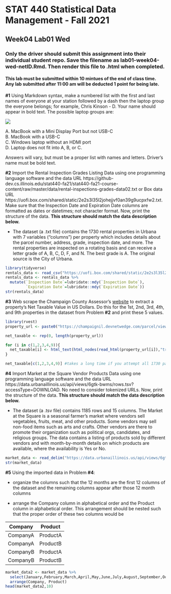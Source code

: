 # STAT 440 Statistical Data Management - Fall 2021
## Week04 Lab01 Wed
### Only the driver should submit this assignment into their individual student repo. Save the filename as lab01-week04-wed-netID.Rmd. Then render this file to .html when completed. 
#### This lab must be submitted within 10 mintues of the end of class time. Any lab submitted after 11:00 am will be deducted 1 point for being late.

**#1** Using Markdown syntax, make a numbered list with the first and last names of everyone at your station followed by a dash then the laptop group the everyone belongs; for example, Chris Kinson - D. Your name should appear in bold text. The possible laptop groups are: 

![](https://uofi.box.com/shared/static/xn4i387p017jcuxtcw1m2dzixmxr8mzt.jpg)

A. MacBook with a Mini Display Port but not USB-C  
B. MacBook with a USB-C  
C. Windows laptop without an HDMI port  
D. Laptop does not fit into A, B, or C.  

Answers will vary, but must be a proper list with names and letters. Driver's name must be bold text.

**#2** Import the Rental Inspection Grades Listing Data using one programming language software and the data URL https://github-dev.cs.illinois.edu/stat440-fa21/stat440-fa21-course-content/raw/master/data/rental-inspections-grades-data02.txt or Box data URL https://uofi.box.com/shared/static/2e2s3l35l2johejjvf0an39g9ucpxfw2.txt. Make sure that the Inspection Date and Expiration Date columns are formatted as dates or datetimes; not character format. Now, print the structure of the data. **This structure should match the data description below.** 

  - The dataset (a .txt file) contains the 1730 rental properties in Urbana with 7 variables ("columns") per property which includes details about the parcel number, address, grade, inspection date, and more. The rental properties are inspected on a rotating basis and can receive a letter grade of A, B, C, D, F, and N. The best grade is A. The original source is the City of Urbana.

```r
library(tidyverse)
rentals_data <- read_csv("https://uofi.box.com/shared/static/2e2s3l35l2johejjvf0an39g9ucpxfw2.txt")
rentals_data <- rentals_data %>%
  mutate(`Inspection Date`=lubridate::mdy(`Inspection Date`),
         `Expiration Date`=lubridate::mdy(`Expiration Date`))
str(rentals_data)
```

**#3** Web scrape the Champaign County Assessor's [website](https://champaignil.devnetwedge.com/) to extract a property's Net Taxable Value in US Dollars. Do this for the 1st, 2nd, 3rd, 4th, and 9th properties in the dataset from Problem **#2** and print these 5 values.

```r
library(rvest)
property_url <- paste0("https://champaignil.devnetwedge.com/parcel/view/",rentals_data$`Parcel Number`,"/2020")

net_taxable <- rep(0, length(property_url))

for (i in c(1,2,3,4,9)){ 
  net_taxable[i] <- html_text(html_nodes(read_html(property_url[i]),"tr:nth-child(5) td:nth-child(1) .inner-value"),trim=TRUE)
}

net_taxable[c(1,2,3,4,9)] #takes a long time if you attempt all 1730 parcels
```

**#4** Import Market at the Square Vendor Products Data using one programming language software and the data URL https://data.urbanaillinois.us/api/views/6gtk-bwms/rows.tsv?accessType=DOWNLOAD. No need to consider tokenized URLs. Now, print the structure of the data. **This structure should match the data description below.**

  - The dataset (a .tsv file) contains 1185 rows and 15 columns. The Market at the Square is a seasonal farmer's market where vendors sell vegetables, fruits, meat, and other products. Some vendors may sell non-food items such as arts and crafts. Other vendors are there to promote their organization such as political orgs, candidates, and religious groups. The data contains a listing of products sold by different vendors and with month-by-month details on which products are available, where the availability is Yes or No.

```r
market_data <- read_delim("https://data.urbanaillinois.us/api/views/6gtk-bwms/rows.tsv?accessType=DOWNLOAD", "\t")
str(market_data)
```

**#5** Using the imported data in Problem **#4**: 

- organize the columns such that the 12 months are the first 12 columns of the dataset and the remaining columns appear after those 12 month columns

- arrange the Company column in alphabetical order and the Product column in alphabetical order. This arrangement should be nested such that the proper order of these two columns would be 

Company | Product
---|---
CompanyA | ProductA
CompanyA | ProductB
CompanyB | ProductA
CompanyB | ProductB

```r
market_data2 <- market_data %>%
  select(January,February,March,April,May,June,July,August,September,October,November,December, everything()) %>%
  arrange(Company, Product)
head(market_data2,10)
```
